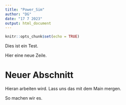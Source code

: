 ```yaml
---
title: "Power_Sim"
author: "DG"
date: "17 7 2023"
output: html_document
---
```


```r
knitr::opts_chunk$set(echo = TRUE)
```

Dies ist ein Test.

Hier eine neue Zeile.

# Neuer Abschnitt 

Hieran arbeiten wird. Lass uns das mit dem Main mergen.

So machen wir es.